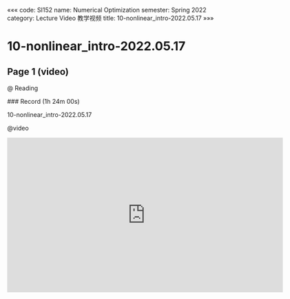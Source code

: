 «««
code: SI152
name: Numerical Optimization
semester: Spring 2022
category: Lecture Video 教学视频
title: 10-nonlinear_intro-2022.05.17
»»»

# 10-nonlinear_intro-2022.05.17

## Page 1 (video)

@ Reading

<div class="markdown-body">
### Record (1h 24m 00s)

10-nonlinear_intro-2022.05.17
</div>

@video

<iframe src="https://sbbrisk.com/e/3ltzpl4hjs03.html" frameborder=0 marginwidth=0 marginheight=0 scrolling=no width=640 height=360 allowfullscreen></iframe>

